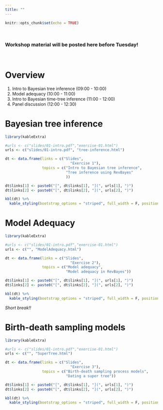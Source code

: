```yaml
---
title: ""
---
```


```r
knitr::opts_chunk$set(echo = TRUE)
```

\

### Workshop material will be posted here before Tuesday!

\

# Overview

1. Intro to Bayesian tree inference (09:00 - 10:00)
2. Model adequacy (10:00 - 11:00)
3. Intro to Bayesian time-tree inference (11:00 - 12:00)
4. Panel discussion (12:00 - 12:30)

# Bayesian tree inference

```r
library(kableExtra)

#urls <- c("slides/01-intro.pdf","exercise-01.html")
urls <- c("slides/01-intro.pdf", "tree-inference.html")

dt <- data.frame(links = c("Slides", 
                              "Exercise 1"),
                 topics = c("Intro to Bayesian tree inference", 
                            "Tree inference using RevBayes"
                            ))

dt$links[1] <- paste0("[", dt$links[1], "](", urls[1], ")")
dt$links[2] <- paste0("[", dt$links[2], "](", urls[2], ")")

kbl(dt) %>%
  kable_styling(bootstrap_options = "striped", full_width = F, position = "left")

```

# Model Adequacy

```r
library(kableExtra)

#urls <- c("slides/01-intro.pdf","exercise-01.html")
urls <- c("", "ModelAdequacy.html")

dt <- data.frame(links = c("Slides", 
                              "Exercise 2"),
                 topics = c("Model adequacy",
                            "Model adequacy in RevBayes"))

dt$links[1] <- paste0("[", dt$links[1], "](", urls[1], ")")
dt$links[2] <- paste0("[", dt$links[2], "](", urls[2], ")")

kbl(dt) %>%
  kable_styling(bootstrap_options = "striped", full_width = F, position = "left")

```

*Short break!!*

# Birth-death sampling models

```r
library(kableExtra)

#urls <- c("slides/01-intro.pdf","exercise-01.html")
urls <- c("", "SuperTree.html")

dt <- data.frame(links = c("Slides", 
                              "Exercise 3"),
                 topics = c("Birth-death sampling process models",
                            "Dating a super tree"))

dt$links[1] <- paste0("[", dt$links[1], "](", urls[1], ")")
dt$links[2] <- paste0("[", dt$links[2], "](", urls[2], ")")

kbl(dt) %>%
  kable_styling(bootstrap_options = "striped", full_width = F, position = "left")

```
